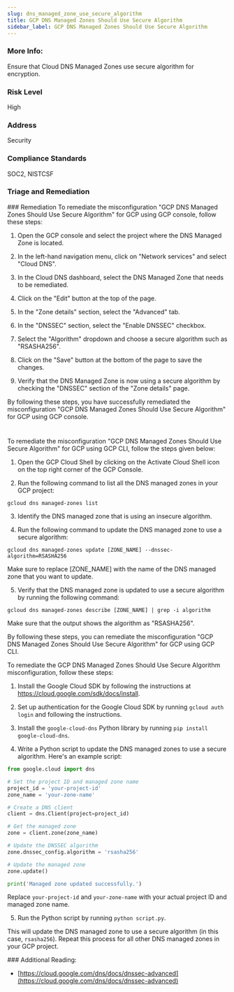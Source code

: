 ```yaml
---
slug: dns_managed_zone_use_secure_algorithm
title: GCP DNS Managed Zones Should Use Secure Algorithm
sidebar_label: GCP DNS Managed Zones Should Use Secure Algorithm
---
```


### More Info:

Ensure that Cloud DNS Managed Zones use secure algorithm for encryption.

### Risk Level

High

### Address

Security

### Compliance Standards

SOC2, NISTCSF


### Triage and Remediation
<Tabs>
<Tab title='Remediation'>
### Remediation

<AccordionGroup>
<Accordion title='Using Console' defaultOpen='true'>
To remediate the misconfiguration "GCP DNS Managed Zones Should Use Secure Algorithm" for GCP using GCP console, follow these steps:

1. Open the GCP console and select the project where the DNS Managed Zone is located.

2. In the left-hand navigation menu, click on "Network services" and select "Cloud DNS".

3. In the Cloud DNS dashboard, select the DNS Managed Zone that needs to be remediated.

4. Click on the "Edit" button at the top of the page.

5. In the "Zone details" section, select the "Advanced" tab.

6. In the "DNSSEC" section, select the "Enable DNSSEC" checkbox.

7. Select the "Algorithm" dropdown and choose a secure algorithm such as "RSASHA256".

8. Click on the "Save" button at the bottom of the page to save the changes.

9. Verify that the DNS Managed Zone is now using a secure algorithm by checking the "DNSSEC" section of the "Zone details" page.

By following these steps, you have successfully remediated the misconfiguration "GCP DNS Managed Zones Should Use Secure Algorithm" for GCP using GCP console.

#
</Accordion>

<Accordion title='Using CLI'>
To remediate the misconfiguration "GCP DNS Managed Zones Should Use Secure Algorithm" for GCP using GCP CLI, follow the steps given below:

1. Open the GCP Cloud Shell by clicking on the Activate Cloud Shell icon on the top right corner of the GCP Console.

2. Run the following command to list all the DNS managed zones in your GCP project:

```
gcloud dns managed-zones list
```

3. Identify the DNS managed zone that is using an insecure algorithm.

4. Run the following command to update the DNS managed zone to use a secure algorithm:

```
gcloud dns managed-zones update [ZONE_NAME] --dnssec-algorithm=RSASHA256
```

Make sure to replace [ZONE_NAME] with the name of the DNS managed zone that you want to update.

5. Verify that the DNS managed zone is updated to use a secure algorithm by running the following command:

```
gcloud dns managed-zones describe [ZONE_NAME] | grep -i algorithm
```

Make sure that the output shows the algorithm as "RSASHA256".

By following these steps, you can remediate the misconfiguration "GCP DNS Managed Zones Should Use Secure Algorithm" for GCP using GCP CLI.
</Accordion>

<Accordion title='Using Python'>
To remediate the GCP DNS Managed Zones Should Use Secure Algorithm misconfiguration, follow these steps:

1. Install the Google Cloud SDK by following the instructions at https://cloud.google.com/sdk/docs/install.

2. Set up authentication for the Google Cloud SDK by running `gcloud auth login` and following the instructions.

3. Install the `google-cloud-dns` Python library by running `pip install google-cloud-dns`.

4. Write a Python script to update the DNS managed zones to use a secure algorithm. Here's an example script:

```python
from google.cloud import dns

# Set the project ID and managed zone name
project_id = 'your-project-id'
zone_name = 'your-zone-name'

# Create a DNS client
client = dns.Client(project=project_id)

# Get the managed zone
zone = client.zone(zone_name)

# Update the DNSSEC algorithm
zone.dnssec_config.algorithm = 'rsasha256'

# Update the managed zone
zone.update()

print('Managed zone updated successfully.')
```

Replace `your-project-id` and `your-zone-name` with your actual project ID and managed zone name.

5. Run the Python script by running `python script.py`.

This will update the DNS managed zone to use a secure algorithm (in this case, `rsasha256`). Repeat this process for all other DNS managed zones in your GCP project.
</Accordion>

</AccordionGroup>
</Tab>
</Tabs>
### Additional Reading:

- [https://cloud.google.com/dns/docs/dnssec-advanced](https://cloud.google.com/dns/docs/dnssec-advanced) 

